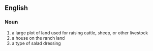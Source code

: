 ==English==
===Noun===
#a large plot of land used for raising cattle, sheep, or other livestock
#a house on the ranch land
#a type of salad dressing